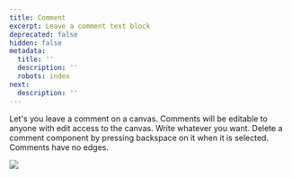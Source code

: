 ```yaml
---
title: Comment
excerpt: Leave a comment text block
deprecated: false
hidden: false
metadata:
  title: ''
  description: ''
  robots: index
next:
  description: ''
---
```

Let's you leave a comment on a canvas. Comments will be editable to anyone with edit access to the canvas. Write whatever you want. Delete a comment component by pressing backspace on it when it is selected. Comments have no edges.

<Image align="center" src="https://files.readme.io/b6303ff-comment.png" />
